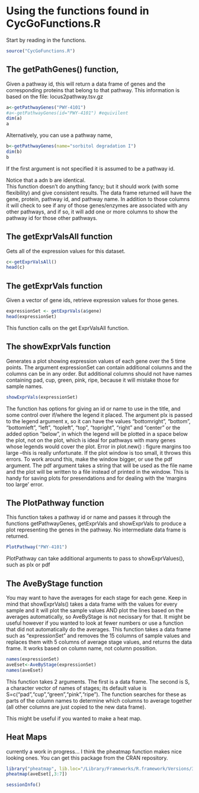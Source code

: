 Using the functions found in CycGoFunctions.R
========================================================
Start by reading in the functions.
```r
source("CycGoFunctions.R")
```

The getPathGenes() function,
----------------
Given a pathway id, this will return a data frame of genes and the corresponding proteins that belong to that pathway.  This information is based on the file:  locus2pathway.tsv.gz
```r
a<-getPathwayGenes("PWY-4101")
#a<-getPathwayGenes(id="PWY-4101") #equivilent
dim(a)
a
```

Alternatively, you can use a pathway name,
```r
b<-getPathwayGenes(name="sorbitol degradation I")
dim(b)
b
```
If the first argument is not specified it is assumed to be a pathway id.

Notice that a adn b are identical.  
This function doesn't do anything fancy; but it should work (with some flexibility) and give consistent results.
The data frame returned will have the gene, protein, pathway id, and pathway name.  In addition to those columns it will check to see if any of those genes/enzymes are associated with any other pathways, and if so, it will add one or more columns to show the pathway id for those other pathways.

The getExprValsAll function
-----------------------
Gets all of the expression values for this dataset.
```r
c<-getExprValsAll()
head(c)
```

The getExprVals function
---------------------
Given a vector of gene ids, retrieve expression values for those genes.
```r
expressionSet <- getExprVals(a$gene)
head(expressionSet)
```
This function calls on the get ExprValsAll function.

The showExprVals function
----------------------
Generates a plot showing expression values of each gene over the 5 time points.  The argument expressionSet can contain additional columns and the columns can be in any order.  But additional columns should not have names containing pad, cup, green, pink, ripe, because it will mistake those for sample names.
```r
showExprVals(expressionSet)
```
The function has options for giving an id or name to use in the title, and some control over if/where the legend it placed.
The argument plx is passed to the legend argument x, so it can have the values "bottomright", "bottom", "bottomleft", "left", "topleft", "top", "topright", "right" and "center" or the added option "below", in which the legend will be plotted in a space below the plot, not on the plot, which is ideal for pathways with many genes whose legends would cover the plot.
Error in plot.new() : figure margins too large
--this is really unfortunate.  If the plot window is too small, it throws this errors.  To work around this, make the window bigger, or use the pdf argument.
The pdf argument takes a string that will be used as the file name and the plot will be written to a file instead of printed in the window. This is handy for saving plots for presendations and for dealing with the 'margins too large' error.

The PlotPathway function
--------------------
This function takes a pathway id or name and passes it through the functions getPathwayGenes, getExprVals and showExprVals to produce a plot representing the genes in the pathway. No intermediate data frame is returned.
```r
PlotPathway("PWY-4101")
```
PlotPathway can take additional arguments to pass to showExprValues(), such as plx or pdf

The AveByStage function
-------------------
You may want to have the averages for each stage for each gene.  Keep in mind that showExprVals() takes a data frame with the values for every sample and it will plot the sample values AND plot the lines based on the averages automatically, so AveByStage is not necissary for that.  It might be useful however if you wanted to look at fewer numbers or use a function that did not automatically do the averages.  This function takes a data frame such as "expressionSet" and removes the 15 columns of sample values and replaces them with 5 columns of average stage values, and returns the data frame.  It works based on column name, not column possition.
```r
names(expressionSet)
aveEset<-AveByStage(expressionSet)
names(aveEset)
```
This function takes 2 arguments.  The first is a data frame.  The second is S, a character vector of names of stages; its default value is S=c("pad","cup","green","pink","ripe").  The function searches for these as parts of the column names to determine which columns to average together (all other columns are just copied to the new data frame).

This might be useful if you wanted to make a heat map.

Heat Maps
---------
currently a work in progress...
I think the pheatmap function makes nice looking ones.  You can get this package from the CRAN repository.
```r
library("pheatmap", lib.loc="/Library/Frameworks/R.framework/Versions/3.0/Resources/library")
pheatmap(aveEset[,3:7])
```

```r
sessionInfo()
```